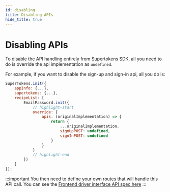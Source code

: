 ```yaml
---
id: disabling
title: Disabling APIs
hide_title: true
---
```



# Disabling APIs

To disable the API handling entirely from Supertokens SDK, all you need to do is override the api implementation as `undefined`.

For example, if you want to disable the sign-up and sign-in api, all you do is:

<FrontendSDKTabs>
<TabItem value="reactjs">

```jsx
SuperTokens.init({
    appInfo: {...},
    supertokens: {...},
    recipeList: [
        EmailPassword.init({
            // highlight-start
            override: {
                apis: (originalImplementation) => {
                    return {
                        ...originalImplementation,
                        signUpPOST: undefined,
                        signInPOST: undefined
                    }
                }
            }
            // highlight-end
        })
    ]
});
```
</TabItem>
</FrontendSDKTabs>

:::important
You then need to define your own routes that will handle this API call. You can see the [Frontend driver interface API spec here](../../apis)
:::